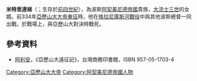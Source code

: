 '''米特里達梯'''（{{lang-el|Mιθριδατης或Mιθραδατης}}；生存於[[前四世紀|前四世紀]]），為波斯[[阿契美尼德帝國|阿契美尼德帝國]]貴族，[[大流士三世|大流士三世]]的女婿。前334年[[亞歷山大大帝的爭戰|亞歷山大大帝東征]]時，他在[[格拉尼庫斯河戰役|格拉尼庫斯河戰役]]中與其他波斯總督一同出戰。於戰場上，與亞歷山大對決時戰死。

== 參考資料 ==
* [[阿利安|阿利安]]，《亞歷山大遠征記》，台灣商務印書館，ISBN 957-05-1703-4

[[Category:亞歷山大大帝|Category:亞歷山大大帝]]
[[Category:阿契美尼德帝國人物|Category:阿契美尼德帝國人物]]